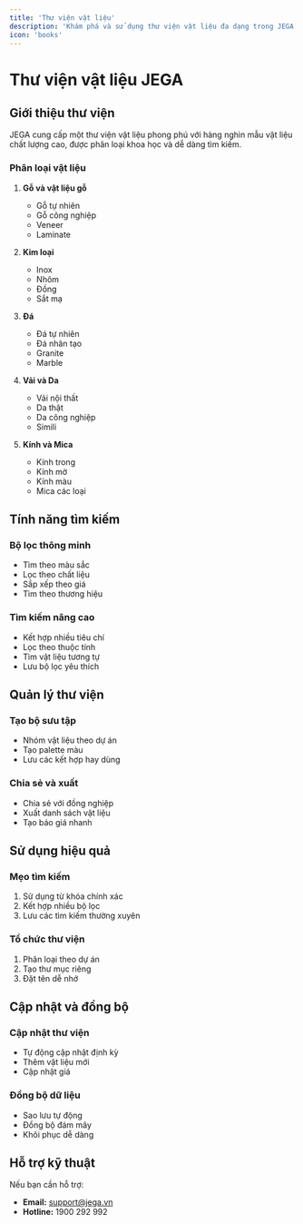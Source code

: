 ```yaml
---
title: 'Thư viện vật liệu'
description: 'Khám phá và sử dụng thư viện vật liệu đa dạng trong JEGA'
icon: 'books'
---
```


# Thư viện vật liệu JEGA

## Giới thiệu thư viện

JEGA cung cấp một thư viện vật liệu phong phú với hàng nghìn mẫu vật liệu chất lượng cao, được phân loại khoa học và dễ dàng tìm kiếm.

### Phân loại vật liệu

1. **Gỗ và vật liệu gỗ**
   - Gỗ tự nhiên
   - Gỗ công nghiệp
   - Veneer
   - Laminate

2. **Kim loại**
   - Inox
   - Nhôm
   - Đồng
   - Sắt mạ

3. **Đá**
   - Đá tự nhiên
   - Đá nhân tạo
   - Granite
   - Marble

4. **Vải và Da**
   - Vải nội thất
   - Da thật
   - Da công nghiệp
   - Simili

5. **Kính và Mica**
   - Kính trong
   - Kính mờ
   - Kính màu
   - Mica các loại

## Tính năng tìm kiếm

### Bộ lọc thông minh
- Tìm theo màu sắc
- Lọc theo chất liệu
- Sắp xếp theo giá
- Tìm theo thương hiệu

### Tìm kiếm nâng cao
- Kết hợp nhiều tiêu chí
- Lọc theo thuộc tính
- Tìm vật liệu tương tự
- Lưu bộ lọc yêu thích

## Quản lý thư viện

### Tạo bộ sưu tập
- Nhóm vật liệu theo dự án
- Tạo palette màu
- Lưu các kết hợp hay dùng

### Chia sẻ và xuất
- Chia sẻ với đồng nghiệp
- Xuất danh sách vật liệu
- Tạo báo giá nhanh

## Sử dụng hiệu quả

### Mẹo tìm kiếm
1. Sử dụng từ khóa chính xác
2. Kết hợp nhiều bộ lọc
3. Lưu các tìm kiếm thường xuyên

### Tổ chức thư viện
1. Phân loại theo dự án
2. Tạo thư mục riêng
3. Đặt tên dễ nhớ

## Cập nhật và đồng bộ

### Cập nhật thư viện
- Tự động cập nhật định kỳ
- Thêm vật liệu mới
- Cập nhật giá

### Đồng bộ dữ liệu
- Sao lưu tự động
- Đồng bộ đám mây
- Khôi phục dễ dàng

## Hỗ trợ kỹ thuật

Nếu bạn cần hỗ trợ:
- **Email:** support@jega.vn
- **Hotline:** 1900 292 992
